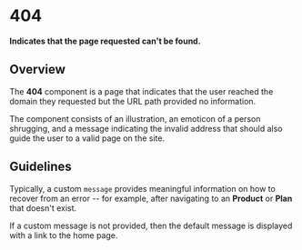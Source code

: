 
<Meta title="Pages/404/Docs" />

# 404

**Indicates that the page requested can't be found.**

## Overview

The **404** component is a page that indicates that the user reached the domain
they requested but the URL path provided no information.

The component consists of an illustration, an emoticon of a person shrugging,
and a message indicating the invalid address that should also guide the user to
a valid page on the site.

## Guidelines

Typically, a custom `message` provides meaningful information on how to recover
from an error -- for example, after navigating to an **Product** or **Plan**
that doesn't exist.

<Canvas>
  <Story id="pages-404-examples--custom-404" />
</Canvas>

If a custom message is not provided, then the default message is displayed with
a link to the home page.

<Canvas>
  <Story id="pages-404-examples--default-404" />
</Canvas>
